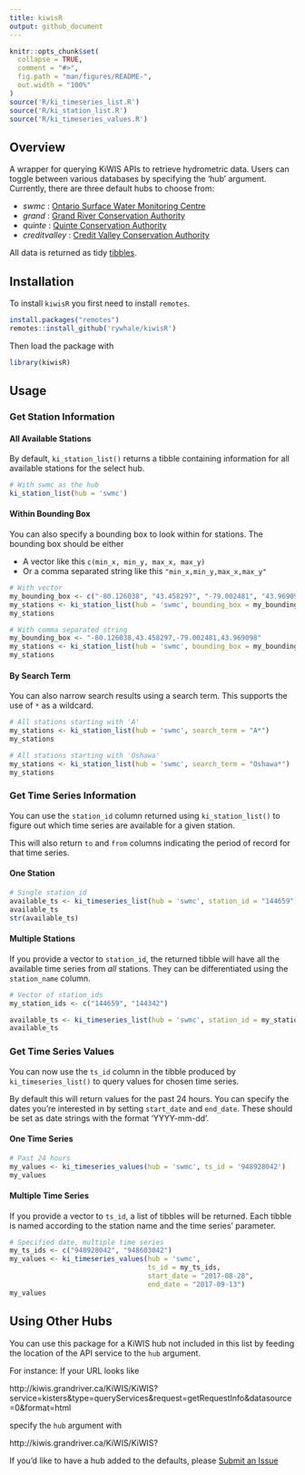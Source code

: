 ```yaml
---
title: kiwisR
output: github_document
---
```


<!-- README.md is generated from README.Rmd. Please edit that file -->

```r
knitr::opts_chunk$set(
  collapse = TRUE,
  comment = "#>",
  fig.path = "man/figures/README-",
  out.width = "100%"
)
source('R/ki_timeseries_list.R')
source('R/ki_station_list.R')
source('R/ki_timeseries_values.R')
```

## Overview
A wrapper for querying KiWIS APIs to retrieve hydrometric data. Users can toggle between various databases by specifying the 'hub' argument. Currently, there are three default hubs to choose from:

* _swmc_ : [Ontario Surface Water Monitoring Centre](https://www.ontario.ca/page/surface-water-monitoring)
* _grand_ : [Grand River Conservation Authority](https://www.grandriver.ca/en/index.aspx)
* _quinte_ : [Quinte Conservation Authority](http://quinteconservation.ca/site/)
* _creditvalley_ : [Credit Valley Conservation Authority](https://cvc.ca/)

All data is returned as tidy [tibbles](https://cran.r-project.org/web/packages/tibble/vignettes/tibble.html). 

## Installation
To install ```kiwisR``` you first need to install ```remotes```. 

```r
install.packages("remotes")
remotes::install_github('rywhale/kiwisR')
```

Then load the package with

```r
library(kiwisR)
```

## Usage

### Get Station Information

#### All Available Stations

By default, ```ki_station_list()``` returns a tibble containing information for all available stations for the select hub. 

```r
# With swmc as the hub
ki_station_list(hub = 'swmc')


```

#### Within Bounding Box

You can also specify a bounding box to look within for stations. The bounding box should be either

* A vector like this ```c(min_x, min_y, max_x, max_y)```
* Or a comma separated string like this ```"min_x,min_y,max_x,max_y"```

```r
# With vector
my_bounding_box <- c("-80.126038", "43.458297", "-79.002481", "43.969098")
my_stations <- ki_station_list(hub = 'swmc', bounding_box = my_bounding_box)
my_stations

# With comma separated string
my_bounding_box <- "-80.126038,43.458297,-79.002481,43.969098"
my_stations <- ki_station_list(hub = 'swmc', bounding_box = my_bounding_box)
my_stations

```

#### By Search Term
You can also narrow search results using a search term. This supports the use of ```*``` as a wildcard.

```r
# All stations starting with 'A'
my_stations <- ki_station_list(hub = 'swmc', search_term = "A*")
my_stations

# All stations starting with 'Oshawa'
my_stations <- ki_station_list(hub = 'swmc', search_term = "Oshawa*")
my_stations
```

### Get Time Series Information

You can use the ```station_id``` column returned using ```ki_station_list()``` to figure out
which time series are available for a given station. 

This will also return ```to``` and ```from``` columns indicating the period of record
for that time series. 


#### One Station

```r
# Single station_id
available_ts <- ki_timeseries_list(hub = 'swmc', station_id = "144659")
available_ts
str(available_ts)

```

#### Multiple Stations
If you provide a vector to ```station_id```, the returned tibble will have all the
available time series from _all_ stations. They can be differentiated using the 
```station_name``` column.

```r
# Vector of station_ids
my_station_ids <- c("144659", "144342")

available_ts <- ki_timeseries_list(hub = 'swmc', station_id = my_station_ids)
available_ts
```

### Get Time Series Values

You can now use the ```ts_id``` column in the tibble produced by ```ki_timeseries_list()``` to query values for
chosen time series. 

By default this will return values for the past 24 hours. You can specify the dates you're interested in
by setting ```start_date``` and ```end_date```. These should be set as date strings with the format 'YYYY-mm-dd'. 

#### One Time Series

```r
# Past 24 hours
my_values <- ki_timeseries_values(hub = 'swmc', ts_id = '948928042')
my_values
```

#### Multiple Time Series
If you provide a vector to ```ts_id```, a list of tibbles will be returned. Each tibble
is named according to the station name and the time series' parameter. 

```r
# Specified date, multiple time series
my_ts_ids <- c("948928042", "948603042")
my_values <- ki_timeseries_values(hub = 'swmc', 
                                  ts_id = my_ts_ids,
                                  start_date = "2017-08-28",
                                  end_date = "2017-09-13")
my_values
```

## Using Other Hubs
You can use this package for a KiWIS hub not included in this list by feeding the location of the API service to the ```hub``` argument.

For instance:
If your URL looks like 

http://kiwis.grandriver.ca/KiWIS/KiWIS?service=kisters&type=queryServices&request=getRequestInfo&datasource=0&format=html

specify the ```hub``` argument with

http://kiwis.grandriver.ca/KiWIS/KiWIS?

If you'd like to have a hub added to the defaults, please [Submit an Issue](https://github.com/rywhale/kiwisR/issues)
